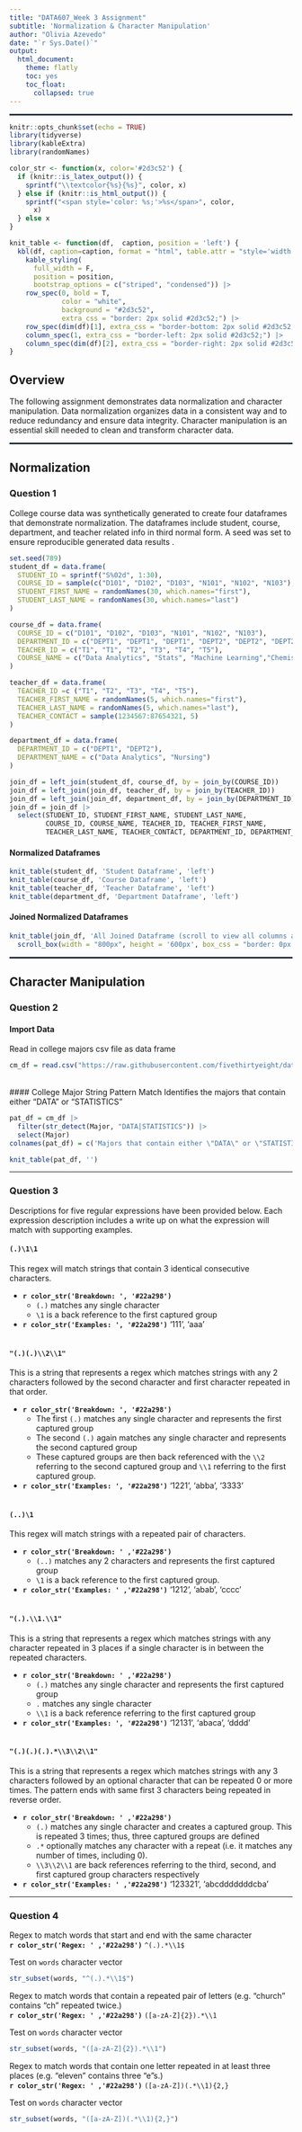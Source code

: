 ```yaml
---
title: "DATA607_Week 3 Assignment"
subtitle: 'Normalization & Character Manipulation'
author: "Olivia Azevedo"
date: "`r Sys.Date()`"
output:
  html_document:
    theme: flatly
    toc: yes
    toc_float:
      collapsed: true
---
```


<hr style="border:1px solid #2d3c52">

```r
knitr::opts_chunk$set(echo = TRUE)
library(tidyverse)
library(kableExtra)
library(randomNames)

color_str <- function(x, color='#2d3c52') {
  if (knitr::is_latex_output()) {
    sprintf("\\textcolor{%s}{%s}", color, x)
  } else if (knitr::is_html_output()) {
    sprintf("<span style='color: %s;'>%s</span>", color,
      x)
  } else x
}

knit_table <- function(df,  caption, position = 'left') {
  kbl(df, caption=caption, format = "html", table.attr = "style='width:30%;'") |>
    kable_styling(
      full_width = F,
      position = position,
      bootstrap_options = c("striped", "condensed")) |>
    row_spec(0, bold = T,
             color = "white",
             background = "#2d3c52",
             extra_css = "border: 2px solid #2d3c52;") |>
    row_spec(dim(df)[1], extra_css = "border-bottom: 2px solid #2d3c52;") |>
    column_spec(1, extra_css = "border-left: 2px solid #2d3c52;") |>
    column_spec(dim(df)[2], extra_css = "border-right: 2px solid #2d3c52;")
}
```

## Overview
The following assignment demonstrates data normalization and character manipulation. Data normalization organizes data in a consistent way and to reduce redundancy and ensure data integrity. Character manipulation is an essential skill needed to clean and transform character data.

<hr style="border:1px solid #2d3c52">

## Normalization

### Question 1

College course data was synthetically generated to create four dataframes that demonstrate normalization. The dataframes include student, course, department, and teacher related info in third normal form.
A seed was set to ensure reproducible generated data results .

```r
set.seed(789)
student_df = data.frame(
  STUDENT_ID = sprintf("S%02d", 1:30),
  COURSE_ID = sample(c("D101", "D102", "D103", "N101", "N102", "N103"), 30, replace = TRUE),
  STUDENT_FIRST_NAME = randomNames(30, which.names="first"),
  STUDENT_LAST_NAME = randomNames(30, which.names="last")
)

course_df = data.frame(
  COURSE_ID = c("D101", "D102", "D103", "N101", "N102", "N103"),
  DEPARTMENT_ID = c("DEPT1", "DEPT1", "DEPT1", "DEPT2", "DEPT2", "DEPT2"),
  TEACHER_ID = c("T1", "T1", "T2", "T3", "T4", "T5"),
  COURSE_NAME = c("Data Analytics", "Stats", "Machine Learning","Chemistry", "Biology", "Pharmacology")
)

teacher_df = data.frame(
  TEACHER_ID =c ("T1", "T2", "T3", "T4", "T5"),
  TEACHER_FIRST_NAME = randomNames(5, which.names="first"),
  TEACHER_LAST_NAME = randomNames(5, which.names="last"),
  TEACHER_CONTACT = sample(1234567:87654321, 5)
)

department_df = data.frame(
  DEPARTMENT_ID = c("DEPT1", "DEPT2"),
  DEPARTMENT_NAME = c("Data Analytics", "Nursing")
)

join_df = left_join(student_df, course_df, by = join_by(COURSE_ID))
join_df = left_join(join_df, teacher_df, by = join_by(TEACHER_ID))
join_df = left_join(join_df, department_df, by = join_by(DEPARTMENT_ID))
join_df = join_df |>
  select(STUDENT_ID, STUDENT_FIRST_NAME, STUDENT_LAST_NAME,
         COURSE_ID, COURSE_NAME, TEACHER_ID, TEACHER_FIRST_NAME,
         TEACHER_LAST_NAME, TEACHER_CONTACT, DEPARTMENT_ID, DEPARTMENT_NAME)
```

#### Normalized Dataframes
```r
knit_table(student_df, 'Student Dataframe', 'left')
knit_table(course_df, 'Course Dataframe', 'left')
knit_table(teacher_df, 'Teacher Dataframe', 'left')
knit_table(department_df, 'Department Dataframe', 'left')
```

#### Joined Normalized Dataframes
```r
knit_table(join_df, 'All Joined Dataframe (scroll to view all columns and rows)', 'left') |>
  scroll_box(width = "800px", height = '600px', box_css = "border: 0px solid #000000; padding: 0px; ")
```


<hr style="border:1px solid #2d3c52">

## Character Manipulation

### Question 2

#### Import Data 
Read in college majors csv file as data frame
```r
cm_df = read.csv("https://raw.githubusercontent.com/fivethirtyeight/data/refs/heads/master/college-majors/majors-list.csv")
```
\
#### College Major String Pattern Match
Identifies the majors that contain either "DATA" or "STATISTICS"
```r
pat_df = cm_df |> 
  filter(str_detect(Major, "DATA|STATISTICS")) |>
  select(Major)
colnames(pat_df) = c('Majors that contain either \"DATA\" or \"STATISTICS\"')
```

```r
knit_table(pat_df, '')
```


---


### Question 3

Descriptions for five regular expressions have been provided below. Each expression description includes a write up on what the expression will match with supporting examples.


#### `(.)\1\1`
This regex will match strings that contain 3 identical consecutive characters.

* **`r color_str('Breakdown: ', '#22a298')`**
  + `(.)` matches any single character
  + `\1` is a back reference to the first captured group
* **`r color_str('Examples: ', '#22a298')`** '111', 'aaa'\
\

#### `"(.)(.)\\2\\1"`
This is a string that represents a regex which matches strings with any 2 characters followed by the second character and first character repeated in that order.

* **`r color_str('Breakdown: ', '#22a298')`**
  + The first `(.)` matches any single character and represents the first captured group
  + The second `(.)` again matches any single character and represents the second captured group
  + These captured groups are then back referenced with the `\\2` referring to the second captured group and `\\1` referring to the first captured group.
* **`r color_str('Examples: ', '#22a298')`** '1221', 'abba', '3333'\
\

#### `(..)\1`
This regex will match strings with a repeated pair of characters.

* **`r color_str('Breakdown: ' ,'#22a298')`**
  + `(..)`  matches any 2 characters and represents the first captured group
  + `\1` is a back reference to the first captured group.
* **`r color_str('Examples: ' ,'#22a298')`** '1212', 'abab', 'cccc'\
\

#### `"(.).\\1.\\1"`
This is a string that represents a regex which matches strings with any character repeated in 3 places if a single character is in between the repeated characters.

* **`r color_str('Breakdown: ' ,'#22a298')`**
  + `(.)` matches any single character and represents the first captured group
  + `.`   matches any single character
  + `\\1` is a back reference referring to the first captured group
* **`r color_str('Examples: ', '#22a298')`** '12131', 'abaca', 'dddd'\
\


#### `"(.)(.)(.).*\\3\\2\\1"`
This is a string that represents a regex which matches strings with any 3 characters followed by an optional character that can be repeated 0 or more times. The pattern ends with same first 3 characters being repeated in reverse order. 

* **`r color_str('Breakdown: ' ,'#22a298')`**
  + `(.)` matches any single character and creates a captured group. This is repeated 3 times; thus, three captured groups are defined
  + `.*`  optionally matches any character with a repeat (i.e. it matches any number of times, including 0).
  + `\\3\\2\\1` are back references referring to the third, second, and first captured group characters respectively 
* **`r color_str('Examples: ' ,'#22a298')`** '123321', 'abcdddddddcba'\

---



### Question 4

Regex to match words that start and end with the same character\
**`r color_str('Regex: ' ,'#22a298')`** `^(.).*\\1$`

Test on `words` character vector
```r
str_subset(words, "^(.).*\\1$")
```
Regex to match words that contain a repeated pair of letters (e.g. "church" contains "ch" repeated twice.)\
**`r color_str('Regex: ' ,'#22a298')`** `([a-zA-Z]{2}).*\\1`

Test on `words` character vector
```r
str_subset(words, "([a-zA-Z]{2}).*\\1")
```

Regex to match words that contain one letter repeated in at least three places (e.g. "eleven" contains three "e"s.)\
**`r color_str('Regex: ' ,'#22a298')`** `([a-zA-Z])(.*\\1){2,}`

Test on `words` character vector
```r
str_subset(words, "([a-zA-Z])(.*\\1){2,}")
```
